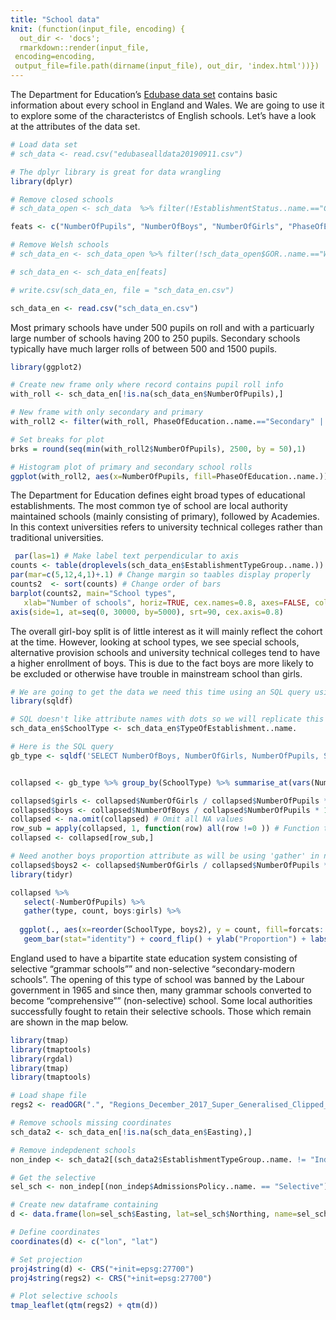 ```yaml
---
title: "School data"
knit: (function(input_file, encoding) {
  out_dir <- 'docs';
  rmarkdown::render(input_file,
 encoding=encoding,
 output_file=file.path(dirname(input_file), out_dir, 'index.html'))})
---
```


The Department for Education's [Edubase data set](https://get-information-schools.service.gov.uk/Downloads) contains basic information about every school in England and Wales. We are going to use it to explore some of the characteristcs of English schools. Let's have a look at the attributes of the data set. 

```r
# Load data set
# sch_data <- read.csv("edubasealldata20190911.csv")

# The dplyr library is great for data wrangling
library(dplyr)

# Remove closed schools
# sch_data_open <- sch_data  %>% filter(!EstablishmentStatus..name.=="Closed")

feats <- c("NumberOfPupils", "NumberOfBoys", "NumberOfGirls", "PhaseOfEducation..name.", "EstablishmentTypeGroup..name.", "EstablishmentName", "TypeOfEstablishment..name.", "Easting", "Northing", "AdmissionsPolicy..name.")

# Remove Welsh schools
# sch_data_en <- sch_data_open %>% filter(!sch_data_open$GOR..name.=="Wales (pseudo)")

# sch_data_en <- sch_data_en[feats]

# write.csv(sch_data_en, file = "sch_data_en.csv")

sch_data_en <- read.csv("sch_data_en.csv")

```

Most primary schools have under 500 pupils on roll and with a particuarly large number of schools having 200 to 250 pupils. Secondary schools typically have much larger rolls of between 500 and 1500 pupils.
```r
library(ggplot2)

# Create new frame only where record contains pupil roll info
with_roll <- sch_data_en[!is.na(sch_data_en$NumberOfPupils),]

# New frame with only secondary and primary
with_roll2 <- filter(with_roll, PhaseOfEducation..name.=="Secondary" | PhaseOfEducation..name.=="Primary")

# Set breaks for plot
brks = round(seq(min(with_roll2$NumberOfPupils), 2500, by = 50),1)

# Histogram plot of primary and secondary school rolls
ggplot(with_roll2, aes(x=NumberOfPupils, fill=PhaseOfEducation..name.)) + geom_histogram(alpha=0.5, position="identity", breaks=brks) +   scale_x_continuous(name="Pupils on roll", expand = c(0, 0)) + scale_y_continuous(expand = c(0, 0)) + labs(x = "Pupil roll", y = "Number of schools", title="Pupils on roll by school type in England")
```

The Department for Education defines eight broad types of educational establishments. The most common tye of school are local authority maintained schools (mainly consisting of primary), followed by Academies. In this context universities refers to university technical colleges rather than traditional universities. 

```r
 par(las=1) # Make label text perpendicular to axis
counts <- table(droplevels(sch_data_en$EstablishmentTypeGroup..name.))
par(mar=c(5,12,4,1)+.1) # Change margin so taables display properly
counts2  <- sort(counts) # Change order of bars
barplot(counts2, main="School types",
   xlab="Number of schools", horiz=TRUE, cex.names=0.8, axes=FALSE, col="blue")
axis(side=1, at=seq(0, 30000, by=5000), srt=90, cex.axis=0.8)
```

The overall girl-boy split is of little interest as it will mainly reflect the cohort at the time. However, looking at school types, we see special schools, alternative provision schools and university technical colleges tend to have a higher enrollment of boys. This is due to the fact boys are more likely to be excluded or otherwise have trouble in mainstream school than girls. 

```r
# We are going to get the data we need this time using an SQL query using the sqldf library 
library(sqldf)

# SQL doesn't like attribute names with dots so we will replicate this column using a new name
sch_data_en$SchoolType <- sch_data_en$TypeOfEstablishment..name.

# Here is the SQL query
gb_type <- sqldf('SELECT NumberOfBoys, NumberOfGirls, NumberOfPupils, SchoolType FROM sch_data_en')


collapsed <- gb_type %>% group_by(SchoolType) %>% summarise_at(vars(NumberOfGirls,NumberOfBoys,NumberOfPupils),funs(sum(.,na.rm=TRUE)))

collapsed$girls <- collapsed$NumberOfGirls / collapsed$NumberOfPupils * 100 # Proportion of boys
collapsed$boys <- collapsed$NumberOfBoys / collapsed$NumberOfPupils * 100
collapsed <- na.omit(collapsed) # Omit all NA values
row_sub = apply(collapsed, 1, function(row) all(row !=0 )) # Function to replace zero values
collapsed <- collapsed[row_sub,]

# Need another boys proportion attribute as will be using 'gather' in net step
collapsed$boys2 <- collapsed$NumberOfGirls / collapsed$NumberOfPupils * 100
library(tidyr)

collapsed %>% 
   select(-NumberOfPupils) %>% 
   gather(type, count, boys:girls) %>% 
  
  ggplot(., aes(x=reorder(SchoolType, boys2), y = count, fill=forcats::fct_rev(type))) +
   geom_bar(stat="identity") + coord_flip() + ylab("Proportion") + labs(fill='', title = "Girl-boy split by school type", x = "School type") 
```

England used to have a bipartite state education system consisting of selective "grammar schools"" and non-selective "secondary-modern schools". The opening of this type of school was banned by the Labour government in 1965 and since then, many grammar schools converted to become "comprehensive"" (non-selective) school. Some local authorities successfully fought to retain their selective schools. Those which remain are shown in the map below. 

```r
library(tmap)
library(tmaptools)
library(rgdal)
library(tmap)
library(tmaptools)

# Load shape file
regs2 <- readOGR(".", "Regions_December_2017_Super_Generalised_Clipped_Boundaries_in_England")

# Remove schools missing coordinates 
sch_data2 <- sch_data_en[!is.na(sch_data_en$Easting),]

# Remove indepdenent schools
non_indep <- sch_data2[(sch_data2$EstablishmentTypeGroup..name. != "Independent schools"),]

# Get the selective
sel_sch <- non_indep[(non_indep$AdmissionsPolicy..name. == "Selective"),]

# Create new dataframe containing
d <- data.frame(lon=sel_sch$Easting, lat=sel_sch$Northing, name=sel_sch$EstablishmentName, pupils=sel_sch$NumberOfPupils)

# Define coordinates
coordinates(d) <- c("lon", "lat")

# Set projection
proj4string(d) <- CRS("+init=epsg:27700")
proj4string(regs2) <- CRS("+init=epsg:27700")

# Plot selective schools
tmap_leaflet(qtm(regs2) + qtm(d))

```






